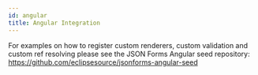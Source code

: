 ```yaml
---
id: angular
title: Angular Integration
---
```


For examples on how to register custom renderers, custom validation and custom ref resolving
please see the JSON Forms Angular seed repository: 
https://github.com/eclipsesource/jsonforms-angular-seed